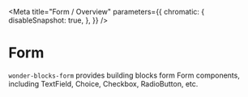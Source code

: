 
<Meta
    title="Form / Overview"
    parameters={{
        chromatic: {
            disableSnapshot: true,
        },
    }}
/>

# Form

`wonder-blocks-form` provides building blocks form Form components, including
TextField, Choice, Checkbox, RadioButton, etc.
